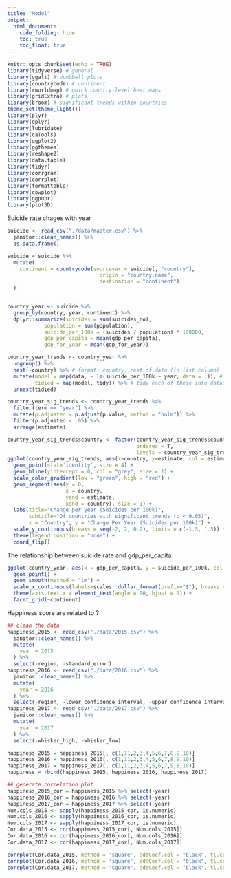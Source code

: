 ```yaml
---
title: "Model"
output: 
  html_document:
    code_folding: hide
    toc: true
    toc_float: true
---
```


```r
knitr::opts_chunk$set(echo = TRUE)
library(tidyverse) # general
library(ggalt) # dumbbell plots
library(countrycode) # continent
library(rworldmap) # quick country-level heat maps
library(gridExtra) # plots
library(broom) # significant trends within countries
theme_set(theme_light())
library(plyr)
library(dplyr)
library(lubridate)
library(caTools)
library(ggplot2)
library(ggthemes)
library(reshape2)
library(data.table)
library(tidyr)
library(corrgram)       
library(corrplot)
library(formattable)
library(cowplot)
library(ggpubr)
library(plot3D)
```

Suicide rate chages with year

```r
suicide <- read_csv("./data/master.csv") %>% 
  janitor::clean_names() %>%
  as.data.frame() 

suicide = suicide %>% 
  mutate(
    continent = countrycode(sourcevar = suicide[, "country"],
                              origin = "country.name",
                              destination = "continent")
  )


country_year <- suicide %>%
  group_by(country, year, continent) %>%
  dplyr::summarize(suicides = sum(suicides_no), 
            population = sum(population), 
            suicide_per_100k = (suicides / population) * 100000, 
            gdp_per_capita = mean(gdp_per_capita),
            gdp_for_year = mean(gdp_for_year))

country_year_trends <- country_year %>%
  ungroup() %>%
  nest(-country) %>% # format: country, rest of data (in list column)
  mutate(model = map(data, ~ lm(suicide_per_100k ~ year, data = .)), # for each item in 'data', fit a linear model
         tidied = map(model, tidy)) %>% # tidy each of these into dataframe format - call this list 'tidied'
  unnest(tidied)

country_year_sig_trends <- country_year_trends %>%
  filter(term == "year") %>%
  mutate(p.adjusted = p.adjust(p.value, method = "holm")) %>%
  filter(p.adjusted < .05) %>%
  arrange(estimate)

country_year_sig_trends$country <- factor(country_year_sig_trends$country, 
                                          ordered = T, 
                                          levels = country_year_sig_trends$country)
ggplot(country_year_sig_trends, aes(x=country, y=estimate, col = estimate)) + 
  geom_point(stat='identity', size = 4) +
  geom_hline(yintercept = 0, col = "grey", size = 1) +
  scale_color_gradient(low = "green", high = "red") +
  geom_segment(aes(y = 0, 
                   x = country, 
                   yend = estimate, 
                   xend = country), size = 1) +
  labs(title="Change per year (Suicides per 100k)", 
       subtitle="Of countries with significant trends (p < 0.05)", 
       x = "Country", y = "Change Per Year (Suicides per 100k)") +
  scale_y_continuous(breaks = seq(-2, 2, 0.2), limits = c(-1.5, 1.5)) +
  theme(legend.position = "none") +
  coord_flip()
```

The relationship between suicide rate and gdp_per_capita

```r
ggplot(country_year, aes(x = gdp_per_capita, y = suicide_per_100k, col = continent)) +
  geom_point() + 
  geom_smooth(method = "lm") +
  scale_x_continuous(labels=scales::dollar_format(prefix="$"), breaks = seq(0, 125000, 10000)) +
  theme(axis.text.x = element_text(angle = 90, hjust = 1)) +
  facet_grid(~continent)
```


Happiness score are related to ?

```r
## clean the data
happiness_2015 <- read_csv("./data/2015.csv") %>% 
  janitor::clean_names() %>% 
  mutate(
    year = 2015
  ) %>% 
  select(-region, -standard_error)
happiness_2016 <- read_csv("./data/2016.csv") %>% 
  janitor::clean_names() %>% 
  mutate(
    year = 2016
  ) %>% 
  select(-region, -lower_confidence_interval, -upper_confidence_interval)
happiness_2017 <- read_csv("./data/2017.csv") %>% 
  janitor::clean_names() %>% 
  mutate(
    year = 2017
  ) %>% 
  select(-whisker_high, -whisker_low) 

happiness_2015 = happiness_2015[, c(1,11,2,3,4,5,6,7,8,9,10)]
happiness_2016 = happiness_2016[, c(1,11,2,3,4,5,6,7,8,9,10)]
happiness_2017 = happiness_2017[, c(1,11,2,3,4,5,6,7,9,8,10)]
happiness = rbind(happiness_2015, happiness_2016, happiness_2017)

## generate correlation plot
happiness_2015_cor = happiness_2015 %>% select(-year)
happiness_2016_cor = happiness_2016 %>% select(-year)
happiness_2017_cor = happiness_2017 %>% select(-year)
Num.cols_2015 <- sapply(happiness_2015_cor, is.numeric)
Num.cols_2016 <- sapply(happiness_2016_cor, is.numeric)
Num.cols_2017 <- sapply(happiness_2017_cor, is.numeric)
Cor.data_2015 <- cor(happiness_2015_cor[, Num.cols_2015])
Cor.data_2016 <- cor(happiness_2016_cor[, Num.cols_2016])
Cor.data_2017 <- cor(happiness_2017_cor[, Num.cols_2017])

corrplot(Cor.data_2015, method = 'square', addCoef.col = "black", tl.col ="black", tl.srt=45, diag = FALSE, number.cex = .7, title = "correlation between happiness and other variables in 2015") 
corrplot(Cor.data_2016, method = 'square', addCoef.col = "black", tl.col ="black", tl.srt=45, diag = FALSE, number.cex = .7, title = "correlation between happiness and other variables in 2016")  
corrplot(Cor.data_2017, method = 'square', addCoef.col = "black", tl.col ="black", tl.srt=45, diag = FALSE, number.cex = .7, title = "correlation between happiness and other variables in 2017")  


```




